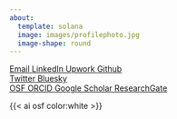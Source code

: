 ```yaml
---
about:
  template: solana
  image: images/profilephoto.jpg
  image-shape: round
---
```


::: about-links

```{=html}
<a href="mailto:bethany.gardner@vanderbilt.edu" class="about-link" rel="" target="">
    <i class="bi bi-envelope-at-fill"></i><span class="about-link-text"> Email</span>
  </a>
```

```{=html}
<a href="https://www.linkedin.com/in/bethany-gardner-378649121/" class="about-link" rel="" target="">
    <i class="bi bi-linkedin"></i><span class="about-link-text"> LinkedIn</span>
  </a>
```

```{=html}
<a href="https://www.upwork.com/freelancers/~01611ffda97429136e" class="about-link" rel="" target="">
    <i class="fa-brands fa-upwork"></i><span class="about-link-text"> Upwork</span>
  </a>
```

```{=html}
<a href="https://github.com/bethanyhgardner" class="about-link" rel="" target="">
    <i class="bi bi-github"></i><span class="about-link-text"> Github</span>
  </a>
```

:::

::: about-links

```{=html}
<a href="https://twitter.com/bethanyhgardner" class="about-link" rel="" target="">
    <i class="bi bi-twitter"></i><span class="about-link-text"> Twitter</span>
  </a>
```

```{=html}
<a href="https://bsky.app/profile/bethanyhgardner.bsky.social" class="about-link" rel="" target="">
    <i class="fa-brands fa-bluesky"></i><span class="about-link-text"> Bluesky</span>
  </a>
```

:::

::: about-links

```{=html}
<a href="https://osf.io/tgep7/" class="about-link" rel="" target="">
    <i class="ai ai-osf"></i><span class="about-link-text"> OSF</span>
  </a>
```

```{=html}
<a href="https://orcid.org/0000-0002-5154-2040" class="about-link" rel="" target="">
    <i class="ai ai-orcid"></i><span class="about-link-text"> ORCID</span>
  </a>
```

```{=html}
<a href="https://scholar.google.com/citations?user=JGiy8EEAAAAJ&hl=en" class="about-link" rel="" target="">
    <i class="ai ai-google-scholar"></i><span class="about-link-text"> Google Scholar</span>
  </a>
```

```{=html}
<a href="https://www.researchgate.net/profile/Bethany_Gardner8" class="about-link" rel="" target="">
    <i class="ai ai-researchgate"></i><span class="about-link-text"> ResearchGate</span>
  </a>
```
:::

{{< ai osf color:white >}}